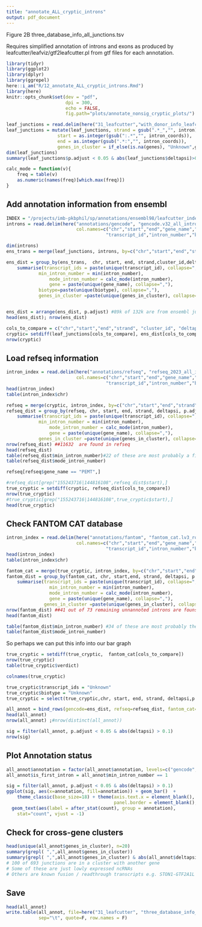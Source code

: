 ```yaml
---
title: "annotate_ALL_cryptic_introns"
output: pdf_document
---
```

Figure 2B
three_database_info_all_junctions.tsv

Requires simplified annotation of introns and exons as produced by leafcutter/leafviz/gtf2leafcutter.pl from gtf files for each annotation.  

```r
library(tidyr)
library(ggplot2)
library(dplyr)
library(ggrepel)
here::i_am("R/12_annotate_ALL_cryptic_introns.Rmd")
library(here)
knitr::opts_chunk$set(dev = "pdf",
                      dpi = 300,
                      echo = FALSE,
                      fig.path="plots/annotate_nonsig_cryptic_plots/")
```


```r
leaf_junctions = read.delim(here("31_leafcutter","with_donor_info_leafcutter.txt"))
leaf_junctions = mutate(leaf_junctions, strand = gsub(".*_","", intron),
                   start = as.integer(gsub(":.*","", intron_coords)),
                   end = as.integer(gsub(".*:","", intron_coords)),
                   genes_in_cluster = if_else(is.na(genes), "Unknown",genes))
dim(leaf_junctions)
summary(leaf_junctions$p.adjust < 0.05 & abs(leaf_junctions$deltapsi)>0.1)
```

```r
calc_mode = function(v){
    freq = table(v)
    as.numeric(names(freq)[which.max(freq)])
}
```

## Add annotation information from ensembl
```r
INDEX = "/projects/imb-pkbphil/sp/annotations/ensembl98/leafcutter_index/"
introns = read.delim(here("annotations/gencode", "gencode.v32_all_introns.bed.gz"), header = F,
                          col.names=c("chr","start","end","gene_name","gene_id","strand",
                                     "transcript_id","intron_number","biotype","annotation"))

dim(introns)
ens_trans = merge(leaf_junctions, introns, by=c("chr","start","end","strand"))

ens_dist = group_by(ens_trans,  chr, start, end, strand,cluster_id,deltapsi, p.adjust, ) %>% 
    summarise(transcript_ids = paste(unique(transcript_id), collapse=","),  
            min_intron_number = min(intron_number),
                mode_intron_number = calc_mode(intron_number),
                gene = paste(unique(gene_name), collapse=","),
            biotype=paste(unique(biotype), collapse=","),
            genes_in_cluster =paste(unique(genes_in_cluster), collapse=",") )


ens_dist = arrange(ens_dist, p.adjust) #89k of 132k are from ensembl junctions
head(ens_dist); nrow(ens_dist)
```

```r
cols_to_compare = c("chr","start","end","strand", "cluster_id", "deltapsi", "p.adjust","genes_in_cluster")
cryptic= setdiff(leaf_junctions[cols_to_compare], ens_dist[cols_to_compare], )
nrow(cryptic)
```


## Load refseq information

```r
intron_index = read.delim(here("annotations/refseq", "refseq_2023_all_introns.bed.gz"), header = F,
                          col.names=c("chr","start","end","gene_name","gene_id","strand",
                                     "transcript_id","intron_number","biotype","annotation"))
head(intron_index)
table(intron_index$chr)
```


```r
refseq = merge(cryptic, intron_index, by=c("chr","start","end","strand"))
refseq_dist = group_by(refseq, chr, start, end, strand, deltapsi, p.adjust, cluster_id) %>% 
    summarise(transcript_ids = paste(unique(transcript_id), collapse=","),  
            min_intron_number = min(intron_number),
                mode_intron_number = calc_mode(intron_number),
                gene = paste(unique(gene_name), collapse=","),
            genes_in_cluster =paste(unique(genes_in_cluster), collapse=","))
nrow(refseq_dist) ##11632  are found in refseq
head(refseq_dist)
table(refseq_dist$min_intron_number)#22 of these are most probably a first intron
table(refseq_dist$mode_intron_number)

refseq[refseq$gene_name == "PEMT",]
```

```r
#refseq_dist[grep("155243716|144816108",refseq_dist$start),]
true_cryptic = setdiff(cryptic, refseq_dist[cols_to_compare])
nrow(true_cryptic)
#true_cryptic[grep("155243716|144816108",true_cryptic$start),]
head(true_cryptic)
```

## Check FANTOM CAT database

```r
intron_index = read.delim(here("annotations/fantom", "fantom_cat.lv3_robust_all_introns.bed.gz"), header = F,
                          col.names=c("chr","start","end","gene_name","gene_id","strand",
                                     "transcript_id","intron_number","biotype","annotation"))
head(intron_index)
table(intron_index$chr)
```
```r
fantom_cat = merge(true_cryptic, intron_index, by=c("chr","start","end","strand"))
fantom_dist = group_by(fantom_cat, chr, start,end, strand, deltapsi, p.adjust,cluster_id) %>%
    summarise(transcript_ids = paste(unique(transcript_id), collapse=","), 
                min_intron_number = min(intron_number),
                mode_intron_number = calc_mode(intron_number),
                gene = paste(unique(gene_name), collapse=","),
              genes_in_cluster =paste(unique(genes_in_cluster), collapse=","))
nrow(fantom_dist) ##41 out of 73 remaining unnannoted introns are founs in fantom cat
head(fantom_dist)

table(fantom_dist$min_intron_number) #34 of these are most probably the first intron
table(fantom_dist$mode_intron_number)
```

So perhaps we can put this info into our bar graph

```r
true_cryptic = setdiff(true_cryptic,  fantom_cat[cols_to_compare])
nrow(true_cryptic)
table(true_cryptic$verdict)
```


```r
colnames(true_cryptic)

true_cryptic$transcript_ids = "Unknown"
true_cryptic$biotype = "Unknown"
true_cryptic = select(true_cryptic,chr, start, end, strand, deltapsi,p.adjust,cluster_id,transcript_ids, biotype)

all_annot = bind_rows(gencode=ens_dist, refseq=refseq_dist, fantom_cat=fantom_dist, cryptic= true_cryptic,.id = "annotation")
head(all_annot)
nrow(all_annot) ;#nrow(distinct(all_annot))
```


```r
sig = filter(all_annot, p.adjust < 0.05 & abs(deltapsi) > 0.1)
nrow(sig)
```

## Plot Annotation status

```r
all_annot$annotation = factor(all_annot$annotation, levels=c("gencode","refseq","fantom_cat","cryptic"))
all_annot$is_first_intron = all_annot$min_intron_number == 1

sig = filter(all_annot, p.adjust < 0.05 & abs(deltapsi) > 0.1)
ggplot(sig, aes(x=annotation, fill=annotation)) + geom_bar()  +
    theme_classic(base_size=18) + theme(axis.text.x = element_blank(), axis.ticks.x = element_blank(), 
                                        panel.border = element_blank(), axis.title.x = element_blank()) + 
  geom_text(aes(label = after_stat(count), group = annotation), 
    stat="count", vjust = -1) 
```


## Check for cross-gene clusters

```r
head(unique(all_annot$genes_in_cluster), n=20)
summary(grepl( ",",all_annot$genes_in_cluster))
summary(grepl( ",",all_annot$genes_in_cluster) & abs(all_annot$deltapsi) > 0.1 & all_annot$p.adjust < 0.05)
# 100 of 693 junctions are in a cluster with another gene
# Some of these are just lowly expressed ncRNAs
# Others are known fusion / readthrough transcripts e.g. STON1-GTF2A1L
```


## Save

```r
head(all_annot)
write.table(all_annot, file=here("31_leafcutter", "three_database_info_all_junctions.tsv"),
            sep="\t", quote=F, row.names = F)
```

  